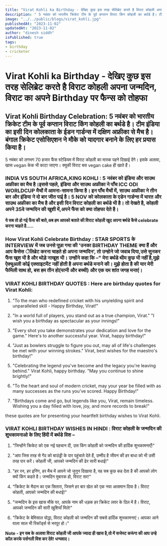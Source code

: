 ```yaml
---
title: "Virat Kohli ka Birthday - देखिए कुछ इस तरह सेलिब्रेट करते है विराट कोहली अपना जन्मदिन, विराट का अपने Birthday पर फैन्स को तोहफा"
description: " 5 नवंबर को भारतीय क्रिकेट टीम के पूर्व कप्तान विराट किंग कोहली का बर्थडे है। टीम इंडिया का इसी दिन कोलकाता के ईडन गार्डन्स में दक्षिण अफ्रीका से मैच है। बंगाल क्रिकेट एसोसिएशन ने मौके को यादगार बनाने के लिए हर प्रयास किया है। "
image: "../../public/blogs/virat_kohli.jpg"
publishedAt: "2023-11-02"
updatedAt: "2023-11-02"
author: "dinesh siddh"
isPublished: true
tags: 
- birthday
- cricketer
---
```


# Virat Kohli ka Birthday - देखिए कुछ इस तरह सेलिब्रेट करते है विराट कोहली अपना जन्मदिन, विराट का अपने Birthday पर फैन्स को तोहफा
## Virat Kohli Birthday Celebration: 5 नवंबर को भारतीय क्रिकेट टीम के पूर्व कप्तान विराट किंग कोहली का बर्थडे है। टीम इंडिया का इसी दिन कोलकाता के ईडन गार्डन्स में दक्षिण अफ्रीका से मैच है। बंगाल क्रिकेट एसोसिएशन ने मौके को यादगार बनाने के लिए हर प्रयास किया है। 
5 नवंबर को लगभग 70 हजार फैंस स्टेडियम में विराट कोहली का मास्क पहने दिखाई देंगे। इसके अलावा, खास vegan केक भी काटा जाएगा। क्युकी विराट बस vegan cake ही खाते हैं।

### INDIA VS SOUTH AFRICA,KING KOHLI : 5 नवंबर को इंडिया और साउथ अफ्रीका का मैच है।इससे पहले, इंडिया और साउथ अफ्रीका ने पाँच ICC ODI WORLDCUP मैचों में आमना-सामना किया है। इन पाँच मैचों में, साउथ अफ्रीका ने तीन बार और इंडिया ने दो बार जीत पाई है। 5 NOV को कोलकाता के एडेन गार्डन्स में भारत और साउथ अफ्रीका का मैच है और इसी दिन विराट कोहली का बर्थडे भी है। तो देखते है, कोहली अपने 35वे जन्मदिन की खुशी में,अपने फैंस को क्या तोहफा देते है।

**ये सब तो हो गई फैंस की बाते,अब हम आपको बताते की विराट कोहली खुद अपना बर्थडे कैसे celebrate करना चाहते है.....**

### How Virat Kohli Celebrate Birthday : STAR SPORTS के INTERVIEW में जब उनसे पूछा गया की 'उनका BIRTHDAY THEME क्या हैं और आप कैसेस ेलिब्रेट करना चाहते हो अपना जन्मदिन’, तो उन्होने जो जवाब दिया,उसे सुनकर फैंस खुश भी है और थोड़े नाखूश भी। उन्होंने कहा कि –" मेरा बर्थडे थीम कुछ भी नहीं है,मुझे ऐक्चूअली कोई एक्साइटमेंट नहीं होती है अपना बर्थडे मनाने की। मुझे होता है की यार मेरी फैमिली साथ हो, बस हम तीन हो(पत्नी और बच्ची) और एक दम शांत जगह मनाएं।

### VIRAT KOHLI BIRTHDAY QUOTES : Here are birthday quotes for Virat Kohli:
1. "To the man who redefined cricket with his unyielding spirit and unparalleled skill - Happy Birthday, Virat!"  
2. "In a world full of players, you stand out as a true champion, Virat." "I wish you a birthday as spectacular as your innings!"
3. "Every shot you take demonstrates your dedication and love for the game." Here's to another successful year. Virat, happy birthday!"
4. "Just as bowlers struggle to figure you out, may all of life's challenges be met with your winning strokes." Virat, best wishes for the maestro's birthday!"
5. "Celebrating the legend you've become and the legacy you're leaving behind." Virat Kohli, happy birthday. "May you continue to shine brightly!"
6. "To the heart and soul of modern cricket, may your year be filled with as many successes as the runs you've scored. Happy Birthday!"

7. "Birthdays come and go, but legends like you, Virat, remain timeless. Wishing you a day filled with love, joy, and more records to break!"

these quotes are for presenting your heartfelt birthday wishes to Virat Kohli.

### VIRAT KOHLI BIRTHDAY WISHES IN HINDI : विराट कोहली के जन्मदिन की शुभकामनाओ के लिए हिंदी में बर्थडे विश –

1. "जिन्होंने क्रिकेट को एक नई पहचान दी, उस किंग कोहली को जन्मदिन की हार्दिक शुभकामनाएँ!"

2. "आप जिस तरह से गेंद को बाउंड्री के पार पहुंचाते देते हैं, उम्मीद है जीवन की हर बाधा को भी उसी तरह पार करें। कोहली जी, आपको जन्मदिन की ढेर सारी बधाई!"

3. "हर रन, हर इनिंग, हर मैच में आपने जो जुनून दिखाया है, वह सब कुछ कह देता है की आपको लोग क्यों किंग कहते है। जन्मदिन मुबारक हो, विराट सर!"

4. "क्रिकेट के मैदान का एक सितारा, जिसने हर बार खेल को एक नया आसमान दिया है। विराट कोहली, आपको जन्मदिन की बधाई!"

5. "जन्मदिन के इस खास मौके पर, आपके नाम की धड़क हर क्रिकेट लवर के दिल में है। विराट, आपको जन्मदिन की सारी खुशियाँ मिले!"

6. "क्रिकेट के बेमिसाल योद्धा, विराट कोहली को जन्मदिन की सबसे हार्दिक शुभकामनाएं। आपका आने वाला साल भी रिकॉर्ड्स से भरपूर हो।"

**Note - इन सब के अलावा विराट कोहली जी आपके ज्यादा ही खास है,तो में सजेस्ट करूंगा की आप उन्हे कॉल करके पर्सनली विश कर देवे! धन्यवाद।**